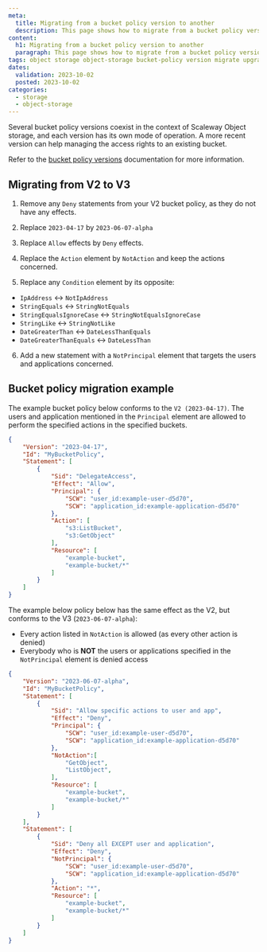 ```yaml
---
meta:
  title: Migrating from a bucket policy version to another
  description: This page shows how to migrate from a bucket policy version to a more recent one.
content:
  h1: Migrating from a bucket policy version to another
  paragraph: This page shows how to migrate from a bucket policy version to a more recent one.
tags: object storage object-storage bucket-policy version migrate upgrade
dates:
  validation: 2023-10-02
  posted: 2023-10-02
categories:
  - storage
  - object-storage
---
```


Several bucket policy versions coexist in the context of Scaleway Object storage, and each version has its own mode of operation. A more recent version can help managing the access rights to an existing bucket.

Refer to the [bucket policy versions](/storage/object/api-cli/bucket-policy/#bucket-policy-versions) documentation for more information.

## Migrating from V2 to V3

1. Remove any `Deny` statements from your V2 bucket policy, as they do not have any effects.

2. Replace `2023-04-17` by `2023-06-07-alpha`

3. Replace `Allow` effects by `Deny` effects.

4. Replace the `Action` element by `NotAction` and keep the actions concerned.

5. Replace any `Condition` element by its opposite:

- `IpAddress` \<-> `NotIpAddress`
- `StringEquals` \<-> `StringNotEquals`
- `StringEqualsIgnoreCase` \<-> `StringNotEqualsIgnoreCase`
- `StringLike` \<-> `StringNotLike`
- `DateGreaterThan` \<-> `DateLessThanEquals`
- `DateGreaterThanEquals` \<-> `DateLessThan`

6. Add a new statement with a `NotPrincipal` element that targets the users and applications concerned.

## Bucket policy migration example

The example bucket policy below conforms to the `V2 (2023-04-17)`. The users and application mentioned in the `Principal` element are allowed to perform the specified actions in the specified buckets.

```json
{
    "Version": "2023-04-17",
    "Id": "MyBucketPolicy",
    "Statement": [
        {
            "Sid": "DelegateAccess",
            "Effect": "Allow",
            "Principal": {
                "SCW": "user_id:example-user-d5d70",
                "SCW": "application_id:example-application-d5d70"
            },
            "Action": [
                "s3:ListBucket",
                "s3:GetObject"
            ],
            "Resource": [
                "example-bucket",
                "example-bucket/*"
            ]
        }
    ]
}
```

The example below policy below has the same effect as the V2, but conforms to the V3 (`2023-06-07-alpha`):

- Every action listed in `NotAction` is allowed (as every other action is denied)
- Everybody who is **NOT** the users or applications specified in the `NotPrincipal` element is denied access
 
```json
{
    "Version": "2023-06-07-alpha",
    "Id": "MyBucketPolicy",
    "Statement": [
        {
            "Sid": "Allow specific actions to user and app",
            "Effect": "Deny",
            "Principal": {
                "SCW": "user_id:example-user-d5d70",
                "SCW": "application_id:example-application-d5d70"
            },
            "NotAction":[
                "GetObject",
                "ListObject",
            ],
            "Resource": [
                "example-bucket",
                "example-bucket/*"
            ]
        }
    ],
    "Statement": [
        {
            "Sid": "Deny all EXCEPT user and application",
            "Effect": "Deny",
            "NotPrincipal": {
                "SCW": "user_id:example-user-d5d70",
                "SCW": "application_id:example-application-d5d70"
            },
            "Action": "*",
            "Resource": [
                "example-bucket",
                "example-bucket/*"
            ]
        }
    ]
}
```
